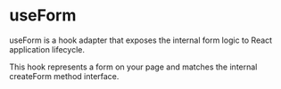 # useForm

useForm is a hook adapter that exposes the internal form logic to React application lifecycle.

This hook represents a form on your page and matches the internal createForm method interface.
